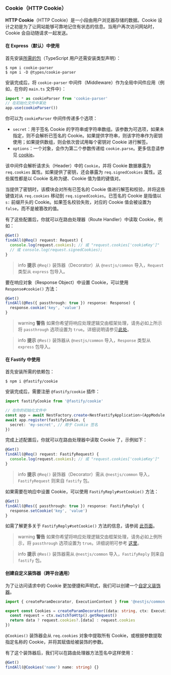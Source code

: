 ### Cookie（HTTP Cookie）

**HTTP Cookie**（HTTP Cookie）是一小段由用户浏览器存储的数据。Cookie 设计之初是为了让网站能够可靠地记住有状态的信息。当用户再次访问网站时，Cookie 会自动随请求一起发送。

#### 在 Express（默认）中使用

首先安装[所需的包](https://github.com/expressjs/cookie-parser)（TypeScript 用户还需安装类型声明）：

```shell
$ npm i cookie-parser
$ npm i -D @types/cookie-parser
```

安装完成后，将 `cookie-parser` 中间件（Middleware）作为全局中间件应用（例如，在你的 `main.ts` 文件中）：

```typescript
import * as cookieParser from 'cookie-parser'
// 在初始化文件中某处
app.use(cookieParser())
```

你可以为 `cookieParser` 中间件传递多个选项：

- `secret`：用于签名 Cookie 的字符串或字符串数组。该参数为可选项，如果未指定，则不会解析已签名的 Cookie。如果提供字符串，则该字符串作为密钥使用；如果提供数组，则会依次尝试用每个密钥对 Cookie 进行解签。
- `options`：一个对象，会作为第二个参数传递给 `cookie.parse`。更多信息请参见 [cookie](https://www.npmjs.org/package/cookie)。

该中间件会解析请求头（Header）中的 `Cookie`，并将 Cookie 数据暴露为 `req.cookies` 属性。如果提供了密钥，还会暴露为 `req.signedCookies` 属性。这些属性都是以 Cookie 名称为键、Cookie 值为值的键值对。

当提供了密钥时，该模块会对所有已签名的 Cookie 值进行解签和校验，并将这些键值对从 `req.cookies` 移动到 `req.signedCookies`。已签名的 Cookie 是指值以 `s:` 前缀开头的 Cookie。如果签名校验失败，对应的 Cookie 值会被设置为 `false`，而不是被篡改的值。

有了这些配置后，你就可以在路由处理器（Route Handler）中读取 Cookie，例如：

```typescript
@Get()
findAll(@Req() request: Request) {
  console.log(request.cookies); // 或 "request.cookies['cookieKey']"
  // 或 console.log(request.signedCookies);
}
```

> info **提示** `@Req()` 装饰器（Decorator）从 `@nestjs/common` 导入，`Request` 类型从 `express` 包导入。

要在响应对象（Response Object）中设置 Cookie，可以使用 `Response#cookie()` 方法：

```typescript
@Get()
findAll(@Res({ passthrough: true }) response: Response) {
  response.cookie('key', 'value')
}
```

> warning **警告** 如果你希望将响应处理逻辑交由框架处理，请务必如上所示将 `passthrough` 选项设置为 `true`。详细说明请参见[此处](/controllers#library-specific-approach)。

> info **提示** `@Res()` 装饰器从 `@nestjs/common` 导入，`Response` 类型从 `express` 包导入。

#### 在 Fastify 中使用

首先安装所需的依赖包：

```shell
$ npm i @fastify/cookie
```

安装完成后，需要注册 `@fastify/cookie` 插件：

```typescript
import fastifyCookie from '@fastify/cookie'

// 在你的初始化文件中
const app = await NestFactory.create<NestFastifyApplication>(AppModule, new FastifyAdapter())
await app.register(fastifyCookie, {
  secret: 'my-secret', // 用于 Cookie 签名
})
```

完成上述配置后，你就可以在路由处理器中读取 Cookie 了，示例如下：

```typescript
@Get()
findAll(@Req() request: FastifyRequest) {
  console.log(request.cookies); // 或 "request.cookies['cookieKey']"
}
```

> info **提示** `@Req()` 装饰器（Decorator）需从 `@nestjs/common` 导入，`FastifyRequest` 则来自 `fastify` 包。

如果需要在响应中设置 Cookie，可以使用 `FastifyReply#setCookie()` 方法：

```typescript
@Get()
findAll(@Res({ passthrough: true }) response: FastifyReply) {
  response.setCookie('key', 'value')
}
```

如需了解更多关于 `FastifyReply#setCookie()` 方法的信息，请参阅 [此页面](https://github.com/fastify/fastify-cookie#sending)。

> warning **警告** 如果你希望将响应处理逻辑交由框架处理，请务必如上例所示，将 `passthrough` 选项设置为 `true`。详细说明可参考 [这里](/controllers#library-specific-approach)。

> info **提示** `@Res()` 装饰器需从 `@nestjs/common` 导入，`FastifyReply` 则来自 `fastify` 包。

#### 创建自定义装饰器（跨平台通用）

为了让访问请求中的 Cookie 更加便捷和声明式，我们可以创建一个[自定义装饰器](/custom-decorators)。

```typescript
import { createParamDecorator, ExecutionContext } from '@nestjs/common'

export const Cookies = createParamDecorator((data: string, ctx: ExecutionContext) => {
  const request = ctx.switchToHttp().getRequest()
  return data ? request.cookies?.[data] : request.cookies
})
```

`@Cookies()` 装饰器会从 `req.cookies` 对象中提取所有 Cookie，或根据参数提取指定名称的 Cookie，并将其赋值给被装饰的参数。

有了这个装饰器后，我们可以在路由处理器方法签名中这样使用：

```typescript
@Get()
findAll(@Cookies('name') name: string) {}
```
